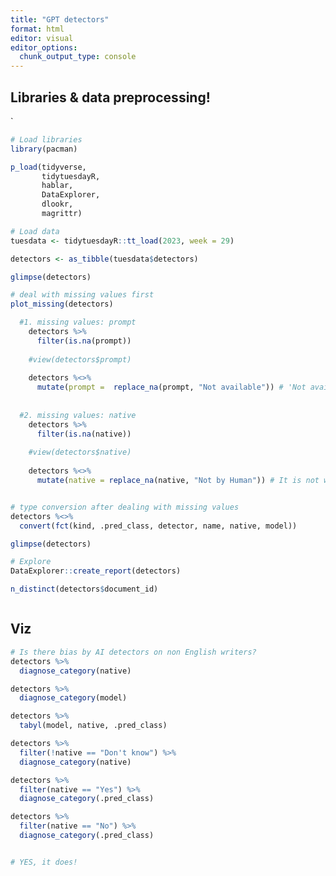 ```yaml
---
title: "GPT detectors"
format: html
editor: visual
editor_options: 
  chunk_output_type: console
---
```


## Libraries & data preprocessing!
`

```r
# Load libraries
library(pacman)

p_load(tidyverse,
       tidytuesdayR,
       hablar,
       DataExplorer,
       dlookr,
       magrittr) 

# Load data
tuesdata <- tidytuesdayR::tt_load(2023, week = 29)

detectors <- as_tibble(tuesdata$detectors)

```


```r
glimpse(detectors)

# deal with missing values first
plot_missing(detectors)

  #1. missing values: prompt
    detectors %>% 
      filter(is.na(prompt))
    
    #view(detectors$prompt)
    
    detectors %<>% 
      mutate(prompt =  replace_na(prompt, "Not available")) # 'Not available' = NA in prompt
    
  
  #2. missing values: native
    detectors %>% 
      filter(is.na(native))
    
    #view(detectors$native)
    
    detectors %<>% 
      mutate(native = replace_na(native, "Not by Human")) # It is not written by human = NA in native


# type conversion after dealing with missing values
detectors %<>% 
  convert(fct(kind, .pred_class, detector, name, native, model))

glimpse(detectors)

# Explore
DataExplorer::create_report(detectors)

n_distinct(detectors$document_id)



```

## Viz
```r
# Is there bias by AI detectors on non English writers?
detectors %>% 
  diagnose_category(native)

detectors %>% 
  diagnose_category(model)

detectors %>% 
  tabyl(model, native, .pred_class)

detectors %>% 
  filter(!native == "Don't know") %>% 
  diagnose_category(native)

detectors %>% 
  filter(native == "Yes") %>% 
  diagnose_category(.pred_class)

detectors %>% 
  filter(native == "No") %>% 
  diagnose_category(.pred_class)


# YES, it does!

```

```r

```


